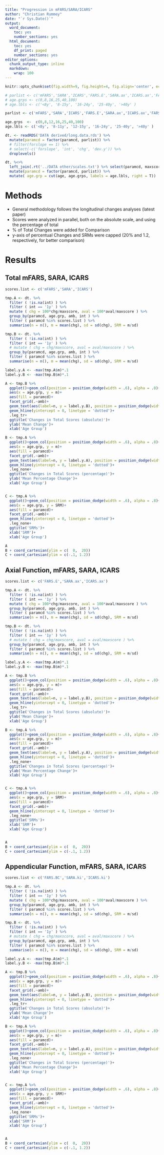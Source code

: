 ```yaml
---
title: "Progression in mFARS/SARA/ICARS"
author: "Christian Rummey"
date: "`r Sys.Date()`"
output:
  word_document:
    toc: yes
    number_sections: yes
  html_document:
    toc: yes
    df_print: paged
    number_sections: yes
editor_options:
  chunk_output_type: inline
  markdown:
    wrap: 100
---
```


```r
knitr::opts_chunk$set(fig.width=9, fig.height=4, fig.align='center', echo=F, warning=F, message=F, cache=F)

# parlist <- c('mFARS','SARA','ICARS','FARS.E','SARA.ax','ICARS.ax','FARS.BC','FARS.B','SARA.ki','SARA.ku' ,'ICARS.ki')
# age.grps <- c(0,8,16,25,40,100)
# age.lbls <- c('<8y', '8-15y', '16-24y', '25-40y', '>40y' )

parlist <- c('mFARS','SARA','ICARS','FARS.E','SARA.ax','ICARS.ax','FARS.BC','SARA.ki','ICARS.ki')

age.grps  <-  c(0,8,12,16,25,40,100)
age.lbls <- c('<8y', '8-11y', '12-15y', '16-24y', '25-40y', '>40y' )

dt. <- readRDS('DATA derived/long.data.rds') %>% 
  mutate(paramcd = factor(paramcd, parlist)) %>% 
  # filter(forslope == 1) %>% 
  # select(-c('forslope', 'int', 'chg', 'dev.y')) %>% 
  droplevels()

dt. %<>% 
  left_join(.rt('../DATA other/scales.txt') %>% select(paramcd, maxscore)) %>% 
  mutate(paramcd = factor(paramcd, parlist)) %>%
  mutate( age.grp = cut(age, age.grps, labels = age.lbls, right = T))

```

# Methods

- General methodology follows the longitudinal changes analyses (latest paper)
- Scores were analyzed in parallel, both on the absolute scale, and using the percentage of total  
- \% of Total Changes were added for Comparison
- y-axis of percentual Changes and SRMs were capped (20% and 1.2, respectively, for better comparison)

# Results

## Total mFARS, SARA, ICARS

```r

scores.list <- c('mFARS','SARA','ICARS')

tmp.A <- dt. %>% 
  filter ( !is.na(int) ) %>% 
  filter ( int == '1y' ) %>% 
  mutate ( chg = 100*chg/maxscore, aval = 100*aval/maxscore ) %>%
  group_by(paramcd, age.grp, amb, int ) %>% 
  filter ( paramcd %in% scores.list ) %>%
  summarise(n = n(), m = mean(chg), sd = sd(chg), SRM = m/sd) 

tmp.B <- dt. %>% 
  filter ( !is.na(int) ) %>% 
  filter ( int == '1y' ) %>% 
  # mutate ( chg = chg/maxscore, aval = aval/maxscore ) %>%
  group_by(paramcd, age.grp, amb, int ) %>% 
  filter ( paramcd %in% scores.list ) %>%
  summarise(n = n(), m = mean(chg), sd = sd(chg), SRM = m/sd) 

label.y.A <- -max(tmp.A$m)*.1
label.y.B <- -max(tmp.B$m)*.1

A <- tmp.B %>% 
  ggplot()+geom_col(position = position_dodge(width = .6), alpha = .8)+
  aes(x = age.grp, y = m)+
  aes(fill = paramcd)+
  facet_grid(.~amb)+
  geom_text(aes(label=n, y = label.y.B), position = position_dodge(width = .6), size = 2)+
  geom_hline(yintercept = 0, linetype = 'dotted')+
  .leg_tr+
  ggtitle('Changes in Total Scores (absolute)')+
  ylab('Mean Change')+
  xlab('Age Group')

B <- tmp.A %>% 
  ggplot()+geom_col(position = position_dodge(width = .6), alpha = .8)+
  aes(x = age.grp, y = m)+
  aes(fill = paramcd)+
  facet_grid(.~amb)+
  geom_text(aes(label=n, y = label.y.A), position = position_dodge(width = .6), size = 2)+
  geom_hline(yintercept = 0, linetype = 'dotted')+
  .leg_none+
  ggtitle('Changes in Total Scores (percentage)')+
  ylab('Mean Percentage Change')+
  xlab('Age Group')


C <- tmp.A %>% 
  ggplot()+geom_col(position = position_dodge(width = .6), alpha = .8)+
  aes(x = age.grp, y = SRM)+
  aes(fill = paramcd)+
  facet_grid(.~amb)+
  geom_hline(yintercept = 0, linetype = 'dotted')+
  .leg_none+
  ggtitle('SRMs')+
  xlab('SRM')+
  xlab('Age Group')

A
B + coord_cartesian(ylim = c(  0,  20))
C + coord_cartesian(ylim = c(-.1, 1.2))

```

## Axial Function, mFARS, SARA, ICARS

```r

scores.list <- c('FARS.E','SARA.ax','ICARS.ax')

tmp.A <- dt. %>% 
  filter ( !is.na(int) ) %>% 
  filter ( int == '1y' ) %>% 
  mutate ( chg = 100*chg/maxscore, aval = 100*aval/maxscore ) %>%
  group_by(paramcd, age.grp, amb, int ) %>% 
  filter ( paramcd %in% scores.list ) %>%
  summarise(n = n(), m = mean(chg), sd = sd(chg), SRM = m/sd) 

tmp.B <- dt. %>% 
  filter ( !is.na(int) ) %>% 
  filter ( int == '1y' ) %>% 
  # mutate ( chg = chg/maxscore, aval = aval/maxscore ) %>%
  group_by(paramcd, age.grp, amb, int ) %>% 
  filter ( paramcd %in% scores.list ) %>%
  summarise(n = n(), m = mean(chg), sd = sd(chg), SRM = m/sd) 

label.y.A <- -max(tmp.A$m)*.1
label.y.B <- -max(tmp.B$m)*.1

A <- tmp.B %>% 
  ggplot()+geom_col(position = position_dodge(width = .6), alpha = .8)+
  aes(x = age.grp, y = m)+
  aes(fill = paramcd)+
  facet_grid(.~amb)+
  geom_text(aes(label=n, y = label.y.B), position = position_dodge(width = .6), size = 2)+
  geom_hline(yintercept = 0, linetype = 'dotted')+
  .leg_tr+
  ggtitle('Changes in Total Scores (absolute)')+
  ylab('Mean Change')+
  xlab('Age Group')

B <- tmp.A %>% 
  ggplot()+geom_col(position = position_dodge(width = .6), alpha = .8)+
  aes(x = age.grp, y = m)+
  aes(fill = paramcd)+
  facet_grid(.~amb)+
  geom_text(aes(label=n, y = label.y.A), position = position_dodge(width = .6), size = 2)+
  geom_hline(yintercept = 0, linetype = 'dotted')+
  .leg_none+
  ggtitle('Changes in Total Scores (percentage)')+
  ylab('Mean Percentage Change')+
  xlab('Age Group')


C <- tmp.A %>% 
  ggplot()+geom_col(position = position_dodge(width = .6), alpha = .8)+
  aes(x = age.grp, y = SRM)+
  aes(fill = paramcd)+
  facet_grid(.~amb)+
  geom_hline(yintercept = 0, linetype = 'dotted')+
  .leg_none+
  ggtitle('SRMs')+
  xlab('SRM')+
  xlab('Age Group')


A
B + coord_cartesian(ylim = c(  0,  20))
C + coord_cartesian(ylim = c(-.1, 1.2))

```


## Appendicular Function, mFARS, SARA, ICARS

```r

scores.list <- c('FARS.BC','SARA.ki','ICARS.ki')

tmp.A <- dt. %>% 
  filter ( !is.na(int) ) %>% 
  filter ( int == '1y' ) %>% 
  mutate ( chg = 100*chg/maxscore, aval = 100*aval/maxscore ) %>%
  group_by(paramcd, age.grp, amb, int ) %>% 
  filter ( paramcd %in% scores.list ) %>%
  summarise(n = n(), m = mean(chg), sd = sd(chg), SRM = m/sd) 

tmp.B <- dt. %>% 
  filter ( !is.na(int) ) %>% 
  filter ( int == '1y' ) %>% 
  # mutate ( chg = chg/maxscore, aval = aval/maxscore ) %>%
  group_by(paramcd, age.grp, amb, int ) %>% 
  filter ( paramcd %in% scores.list ) %>%
  summarise(n = n(), m = mean(chg), sd = sd(chg), SRM = m/sd) 

label.y.A <- -max(tmp.A$m)*.1
label.y.B <- -max(tmp.B$m)*.1

A <- tmp.B %>% 
  ggplot()+geom_col(position = position_dodge(width = .6), alpha = .8)+
  aes(x = age.grp, y = m)+
  aes(fill = paramcd)+
  facet_grid(.~amb)+
  geom_text(aes(label=n, y = label.y.B), position = position_dodge(width = .6), size = 2)+
  geom_hline(yintercept = 0, linetype = 'dotted')+
  .leg_tr+
  ggtitle('Changes in Total Scores (absolute)')+
  ylab('Mean Change')+
  xlab('Age Group')

B <- tmp.A %>% 
  ggplot()+geom_col(position = position_dodge(width = .6), alpha = .8)+
  aes(x = age.grp, y = m)+
  aes(fill = paramcd)+
  facet_grid(.~amb)+
  geom_text(aes(label=n, y = label.y.A), position = position_dodge(width = .6), size = 2)+
  geom_hline(yintercept = 0, linetype = 'dotted')+
  .leg_none+
  ggtitle('Changes in Total Scores (percentage)')+
  ylab('Mean Percentage Change')+
  xlab('Age Group')


C <- tmp.A %>% 
  ggplot()+geom_col(position = position_dodge(width = .6), alpha = .8)+
  aes(x = age.grp, y = SRM)+
  aes(fill = paramcd)+
  facet_grid(.~amb)+
  geom_hline(yintercept = 0, linetype = 'dotted')+
  .leg_none+
  ggtitle('SRMs')+
  xlab('SRM')+
  xlab('Age Group')


A
B + coord_cartesian(ylim = c(  0,  20))
C + coord_cartesian(ylim = c(-.1, 1.2))

```

